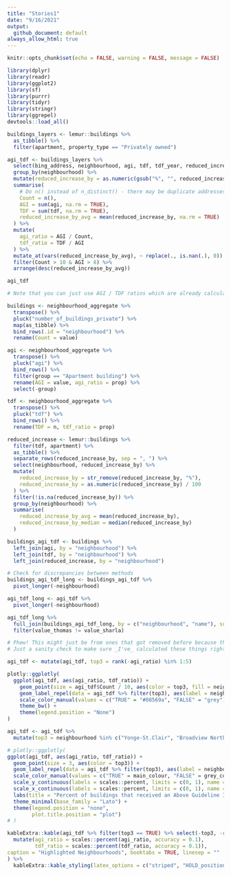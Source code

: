 ```yaml
---
title: "Stories1"
date: "9/16/2021"
output:
  github_document: default
always_allow_html: true
---
```


```r
knitr::opts_chunk$set(echo = FALSE, warning = FALSE, message = FALSE)
```

```r
library(dplyr)
library(readr)
library(ggplot2)
library(sf)
library(purrr)
library(tidyr)
library(stringr)
library(ggrepel)
devtools::load_all()
```

```r
buildings_layers <- lemur::buildings %>%
  as_tibble() %>%
  filter(apartment, property_type == "Privately owned")
```

```r
agi_tdf <- buildings_layers %>%
  select(bing_address, neighbourhood, agi, tdf, tdf_year, reduced_increase_by) %>%
  group_by(neighbourhood) %>%
  mutate(reduced_increase_by = as.numeric(gsub("%", "", reduced_increase_by, fixed = TRUE)) / 100) %>%
  summarise(
    # Do n() instead of n_distinct() - there may be duplicate addresses, but only if they are apartment buildings with multiple buildings. AGI / TDF are counted this way, so buildings should be too
    Count = n(),
    AGI = sum(agi, na.rm = TRUE),
    TDF = sum(tdf, na.rm = TRUE),
    reduced_increase_by_avg = mean(reduced_increase_by, na.rm = TRUE)
  ) %>%
  mutate(
    agi_ratio = AGI / Count,
    tdf_ratio = TDF / AGI
  ) %>%
  mutate_at(vars(reduced_increase_by_avg), ~ replace(., is.nan(.), 0)) %>%
  filter(Count > 10 & AGI > 8) %>%
  arrange(desc(reduced_increase_by_avg))

agi_tdf
```

```r
# Note that you can just use AGI / TDF ratios which are already calculated:

buildings <- neighbourhood_aggregate %>%
  transpose() %>%
  pluck("number_of_buildings_private") %>%
  map(as_tibble) %>%
  bind_rows(.id = "neighbourhood") %>%
  rename(Count = value)

agi <- neighbourhood_aggregate %>%
  transpose() %>%
  pluck("agi") %>%
  bind_rows() %>%
  filter(group == "Apartment building") %>%
  rename(AGI = value, agi_ratio = prop) %>%
  select(-group)

tdf <- neighbourhood_aggregate %>%
  transpose() %>%
  pluck("tdf") %>%
  bind_rows() %>%
  rename(TDF = n, tdf_ratio = prop)

reduced_increase <- lemur::buildings %>%
  filter(tdf, apartment) %>%
  as_tibble() %>%
  separate_rows(reduced_increase_by, sep = ", ") %>%
  select(neighbourhood, reduced_increase_by) %>%
  mutate(
    reduced_increase_by = str_remove(reduced_increase_by, "%"),
    reduced_increase_by = as.numeric(reduced_increase_by) / 100
  ) %>%
  filter(!is.na(reduced_increase_by)) %>%
  group_by(neighbourhood) %>%
  summarise(
    reduced_increase_by_avg = mean(reduced_increase_by),
    reduced_increase_by_median = median(reduced_increase_by)
  )

buildings_agi_tdf <- buildings %>%
  left_join(agi, by = "neighbourhood") %>%
  left_join(tdf, by = "neighbourhood") %>%
  left_join(reduced_increase, by = "neighbourhood")

# Check for discrepancies between methods
buildings_agi_tdf_long <- buildings_agi_tdf %>%
  pivot_longer(-neighbourhood)

agi_tdf_long <- agi_tdf %>%
  pivot_longer(-neighbourhood)

agi_tdf_long %>%
  full_join(buildings_agi_tdf_long, by = c("neighbourhood", "name"), suffix = c("_thomas", "_sharla")) %>%
  filter(value_thomas != value_sharla)

# Phew! This might just be from ones that got removed before because there were multiple in one line, e.g. with a comma so they couldn't be coerced to numeric
# Just a sanity check to make sure _I've_ calculated these things right!
```

```r
agi_tdf <- mutate(agi_tdf, top3 = rank(-agi_ratio) %in% 1:5)

plotly::ggplotly(
  ggplot(agi_tdf, aes(agi_ratio, tdf_ratio)) +
    geom_point(size = agi_tdf$Count / 10, aes(color = top3, fill = neighbourhood)) +
    geom_label_repel(data = agi_tdf %>% filter(top3), aes(label = neighbourhood), size = 2.5) +
    scale_color_manual(values = c("TRUE" = "#08569a", "FALSE" = "grey")) +
    theme_bw() +
    theme(legend.position = "None")
)
```

```r
agi_tdf <- agi_tdf %>% 
  mutate(top3 = neighbourhood %in% c("Yonge-St.Clair", "Broadview North", "Mimico (includes Humber Bay Shores)"))

# plotly::ggplotly(
ggplot(agi_tdf, aes(agi_ratio, tdf_ratio)) +
  geom_point(size = 3, aes(color = top3)) +
  geom_label_repel(data = agi_tdf %>% filter(top3), aes(label = neighbourhood), size = 2.5, seed = 1234, family = "Lato") +
  scale_color_manual(values = c("TRUE" = main_colour, "FALSE" = grey_colour)) +
  scale_y_continuous(labels = scales::percent, limits = c(0, 1), name = "% of AGI buildings with Tenant Defence Fund grant") + 
  scale_x_continuous(labels = scales::percent, limits = c(0, 1), name = "% of buildings with Above Guideline Increase application") + 
  labs(title = "Percent of buildings that received an Above Guideline Increase application in the last 5 years \nversus percent of those buildings that received a Tenant Defence Fund grant, by neighbourhood") + 
  theme_minimal(base_family = "Lato") +
  theme(legend.position = "none",
        plot.title.position = "plot")
# )
```


```r
kableExtra::kable(agi_tdf %>% filter(top3 == TRUE) %>% select(-top3, -reduced_increase_by_avg) %>%
  mutate(agi_ratio = scales::percent(agi_ratio, accuracy = 0.1), 
         tdf_ratio = scales::percent(tdf_ratio, accuracy = 0.1)),
caption = "Highlighted Neighbourhoods", booktabs = TRUE, linesep = ""
) %>%
  kableExtra::kable_styling(latex_options = c("striped", "HOLD_position"))
```
